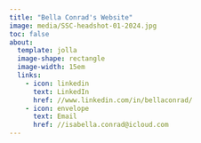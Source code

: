 ```yaml
---
title: "Bella Conrad's Website"
image: media/SSC-headshot-01-2024.jpg
toc: false
about:
  template: jolla
  image-shape: rectangle
  image-width: 15em
  links: 
    - icon: linkedin
      text: LinkedIn
      href: //www.linkedin.com/in/bellaconrad/
    - icon: envelope
      text: Email
      href: //isabella.conrad@icloud.com
---
```


